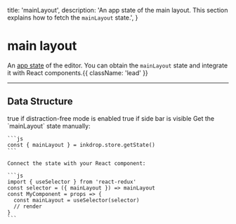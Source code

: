   title: 'mainLayout',
  description: 'An app state of the main layout. This section explains how to fetch the `mainLayout` state.',
}

# main layout

An [app state](/guides/flux-architecture) of the editor.
You can obtain the `mainLayout` state and integrate it with React components.{{ className: 'lead' }}


---

## Data Structure

<Row>
  <Col>
    <Properties>
      <Property name="distractionFreeEnabled" type="boolean">
        true if distraction-free mode is enabled
      </Property>
      <Property name="sidebarVisible" type="boolean">
        true if side bar is visible
      </Property>   
    </Properties>
  </Col>
  <Col sticky>
    Get the `mainLayout` state manually:

    ```js
    const { mainLayout } = inkdrop.store.getState()
    ```

    Connect the state with your React component:

    ```js
    import { useSelector } from 'react-redux'
    const selector = ({ mainLayout }) => mainLayout
    const MyComponent = props => {
      const mainLayout = useSelector(selector)
      // render
    }
    ```
  </Col>
</Row>
